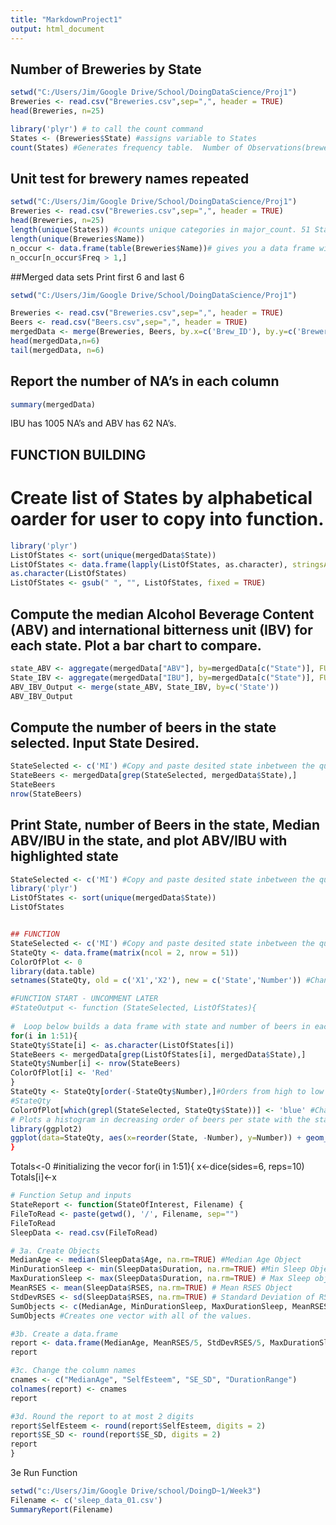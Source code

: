 ```yaml
---
title: "MarkdownProject1"
output: html_document
---
```


## Number of Breweries by State
```r
setwd("C:/Users/Jim/Google Drive/School/DoingDataScience/Proj1")
Breweries <- read.csv("Breweries.csv",sep=",", header = TRUE)
head(Breweries, n=25)

library('plyr') # to call the count command
States <- (Breweries$State) #assigns variable to States
count(States) #Generates frequency table.  Number of Observations(breweries)/State
```

## Unit test for brewery names repeated
```r
setwd("C:/Users/Jim/Google Drive/School/DoingDataScience/Proj1")
Breweries <- read.csv("Breweries.csv",sep=",", header = TRUE)
head(Breweries, n=25)
length(unique(States)) #counts unique categories in major_count. 51 States represented
length(unique(Breweries$Name))
n_occur <- data.frame(table(Breweries$Name))# gives you a data frame with a list of ids and the number of times they occurred.
n_occur[n_occur$Freq > 1,]
```







##Merged data sets Print first 6 and last 6
```r
setwd("C:/Users/Jim/Google Drive/School/DoingDataScience/Proj1")

Breweries <- read.csv("Breweries.csv",sep=",", header = TRUE)
Beers <- read.csv("Beers.csv",sep=",", header = TRUE)
mergedData <- merge(Breweries, Beers, by.x=c('Brew_ID'), by.y=c('Brewery_id'))
head(mergedData,n=6)
tail(mergedData, n=6)
```

## Report the number of NA's in each column
```r
summary(mergedData)
```
IBU has 1005 NA's and ABV has 62 NA's.




## FUNCTION BUILDING

# Create list of States by alphabetical oarder for user to copy into function.
```r
library('plyr')
ListOfStates <- sort(unique(mergedData$State))
ListOfStates <- data.frame(lapply(ListOfStates, as.character), stringsAsFactors=FALSE)
as.character(ListOfStates)
ListOfStates <- gsub(" ", "", ListOfStates, fixed = TRUE)
```
## Compute the median Alcohol Beverage Content (ABV) and international bitterness unit (IBV) for each state.  Plot a bar chart to compare.
```r
state_ABV <- aggregate(mergedData["ABV"], by=mergedData[c("State")], FUN=median, na.rm=TRUE)
State_IBV <- aggregate(mergedData["IBU"], by=mergedData[c("State")], FUN=median, na.rm=TRUE)
ABV_IBV_Output <- merge(state_ABV, State_IBV, by=c('State'))
ABV_IBV_Output
```
## Compute the number of beers in the state selected. Input State Desired.
```r
StateSelected <- c('MI') #Copy and paste desited state inbetween the quotes here from list of States by alphabetical order.
StateBeers <- mergedData[grep(StateSelected, mergedData$State),]
StateBeers
nrow(StateBeers)
```

## Print State, number of Beers in the state, Median ABV/IBU in the state, and plot ABV/IBU with highlighted state
```r
StateSelected <- c('MI') #Copy and paste desited state inbetween the quotes here from list of States by alphabetical order.
library('plyr')
ListOfStates <- sort(unique(mergedData$State))
ListOfStates


## FUNCTION
StateSelected <- c('MI') #Copy and paste desited state inbetween the quotes here from list of States by alphabetical order.
StateQty <- data.frame(matrix(ncol = 2, nrow = 51))
ColorOfPlot <- 0
library(data.table)
setnames(StateQty, old = c('X1','X2'), new = c('State','Number')) #Changes the names of columns.

#FUNCTION START - UNCOMMENT LATER
#StateOutput <- function (StateSelected, ListOfStates){
 
#  Loop below builds a data frame with state and number of beers in each state
for(i in 1:51){
StateQty$State[i] <- as.character(ListOfStates[i])
StateBeers <- mergedData[grep(ListOfStates[i], mergedData$State),]
StateQty$Number[i] <- nrow(StateBeers)
ColorOfPlot[i] <- 'Red'
}
StateQty <- StateQty[order(-StateQty$Number),]#Orders from high to low based on number in brewery
#StateQty
ColorOfPlot[which(grepl(StateSelected, StateQty$State))] <- 'blue' #Changes the color of the state to stand out in plotting.
# Plots a histogram in decreasing order of beers per state with the state of interest highlighted
library(ggplot2)
ggplot(data=StateQty, aes(x=reorder(State, -Number), y=Number)) + geom_bar(stat = "identity", fill=ColorOfPlot) +  theme(axis.text.x=element_text(angle=90,vjust=0.5)) + xlab("State") + ylab("Number of Beers") + ggtitle("Number of Different Beers by State")
}
```


Totals<-0 #initializing the vecor
for(i in 1:51){
  x<-dice(sides=6, reps=10)
  Totals[i]<-x






```r
# Function Setup and inputs
StateReport <- function(StateOfInterest, Filename) {
FileToRead <- paste(getwd(), '/', Filename, sep="")
FileToRead
SleepData <- read.csv(FileToRead)

# 3a. Create Objects
MedianAge <- median(SleepData$Age, na.rm=TRUE) #Median Age Object
MinDurationSleep <- min(SleepData$Duration, na.rm=TRUE) #Min Sleep Object
MaxDurationSleep <- max(SleepData$Duration, na.rm=TRUE) # Max Sleep object
MeanRSES <- mean(SleepData$RSES, na.rm=TRUE) # Mean RSES Object
StdDevRSES <- sd(SleepData$RSES, na.rm=TRUE) # Standard Deviation of RSES Object
SumObjects <- c(MedianAge, MinDurationSleep, MaxDurationSleep, MeanRSES, StdDevRSES)
SumObjects #Creates one vector with all of the values.

#3b. Create a data.frame
report <- data.frame(MedianAge, MeanRSES/5, StdDevRSES/5, MaxDurationSleep - MinDurationSleep) # creates data frame with the requested data for question 3b.
report

#3c. Change the column names
cnames <- c("MedianAge", "SelfEsteem", "SE_SD", "DurationRange")
colnames(report) <- cnames
report

#3d. Round the report to at most 2 digits
report$SelfEsteem <- round(report$SelfEsteem, digits = 2)
report$SE_SD <- round(report$SE_SD, digits = 2)
report
}
```

3e Run Function

```r
setwd("c:/Users/Jim/Google Drive/school/DoingD~1/Week3")
Filename <- c('sleep_data_01.csv')
SummaryReport(Filename)
```


